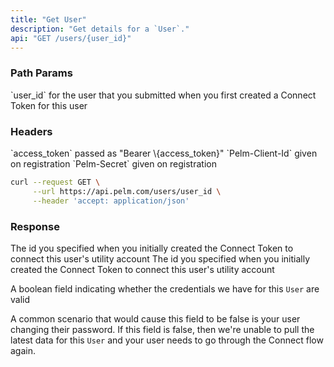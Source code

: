 ```yaml
---
title: "Get User"
description: "Get details for a `User`."
api: "GET /users/{user_id}"
---
```


### Path Params

<ParamField path="user_id" type="string" required>
  `user_id` for the user that you submitted when you first created a Connect Token for
  this user
</ParamField>

### Headers

<ParamField header="Authorization" type="string" required>
  `access_token` passed as "Bearer \{access_token}"
</ParamField>

<ParamField header="Pelm-Client-Id" type="string" required>
  `Pelm-Client-Id` given on registration
</ParamField>

<ParamField header="Pelm-Secret" type="string" required>
  `Pelm-Secret` given on registration
</ParamField>

<RequestExample>

```bash cURL
curl --request GET \
     --url https://api.pelm.com/users/user_id \
     --header 'accept: application/json'
```

</RequestExample>

### Response

<ResponseField name="id" type="string">
  The id you specified when you initially created the Connect Token
  to connect this user's utility account
</ResponseField>

<ResponseField name="utility" type="object">
  <Expandable>
    <ResponseField name="id" type="number"></ResponseField>
    <ResponseField name="full_name" type="string"></ResponseField>
  </Expandable>
</ResponseField>

<ResponseField name="utility_username" type="string">
  The id you specified when you initially created the Connect Token
  to connect this user's utility account
</ResponseField>

<ResponseField name="credentials_valid" type="boolean">

A boolean field indicating whether the credentials we have for this `User` are
valid

A common scenario that would cause this field to be false is your
user changing their password. If this field is false, then we're unable to
pull the latest data for this `User` and your user needs to go through the
Connect flow again.

</ResponseField>
